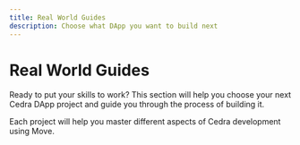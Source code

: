 ```yaml
---
title: Real World Guides
description: Choose what DApp you want to build next
---
```



# Real World Guides

Ready to put your skills to work? This section will help you choose your next Cedra DApp project and guide you through the process of building it.


<CardList>
  <CardList.Card
    title="Fungible Asset (FA) Guide"
    description="Learn how to create and manage a fungible asset"
    to="./guides/first-fa"
  />
  <CardList.Card
    title="Building Secure Token vesting, Marketplace payments via Escrow"
    description="Reusable, on‑chain time‑locked escrow."
    to="./guides/escrow"
  />
</CardList>

Each project will help you master different aspects of Cedra development using Move. 